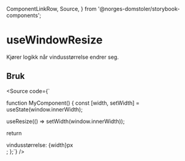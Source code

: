   ComponentLinkRow,
  Source,
} from '@norges-domstoler/storybook-components';


<Meta of={useWindowResizeStories} />

# useWindowResize

<ComponentLinkRow
  docsHref="https://design.domstol.no/987b33f71/p/60f873-usewindowresize"
  githubHref="https://github.com/domstolene/designsystem/blob/main/packages/dds-components/src/hooks/useWindowResize/useWindowResize.tsx"
/>

Kjører logikk når vindusstørrelse endrer seg.

<Canvas of={useWindowResizeStories.Preview} sourceState="none" />
<Controls of={useWindowResizeStories.Preview} />

## Bruk

<Source code={`

function MyComponent() {
const [width, setWidth] = useState<number>(window.innerWidth);

useResize(() => setWidth(window.innerWidth));

return <div>vindusstørrelse: {width}px</div>;
};`} />

